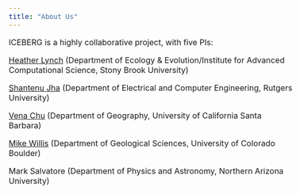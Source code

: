 ```yaml
---
title: "About Us"
---
```


<style type="text/css">
body{ /* Normal  */
      font-size: 16px;
  }
}
</style>

ICEBERG is a highly collaborative project, with five PIs:

[Heather Lynch](http://lynchlab.com) (Department of Ecology & Evolution/Institute for Advanced Computational Science, Stony Brook University)

[Shantenu Jha](http://radical.rutgers.edu/people/shantenu-jha/) (Department of Electrical and Computer Engineering, Rutgers University)

[Vena Chu](http://www.venachu.com/about.html) (Department of Geography, University of California Santa Barbara)

[Mike Willis](http://cires.colorado.edu/council-fellows/michael-willis) (Department of Geological Sciences, University of Colorado Boulder)

Mark Salvatore (Department of Physics and Astronomy, Northern Arizona University)

